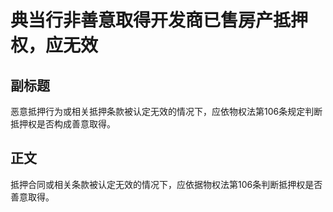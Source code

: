 # 典当行非善意取得开发商已售房产抵押权，应无效
## 副标题
恶意抵押行为或相关抵押条款被认定无效的情况下，应依物权法第106条规定判断抵押权是否构成善意取得。
## 正文
抵押合同或相关条款被认定无效的情况下，应依据物权法第106条判断抵押权是否善意取得。